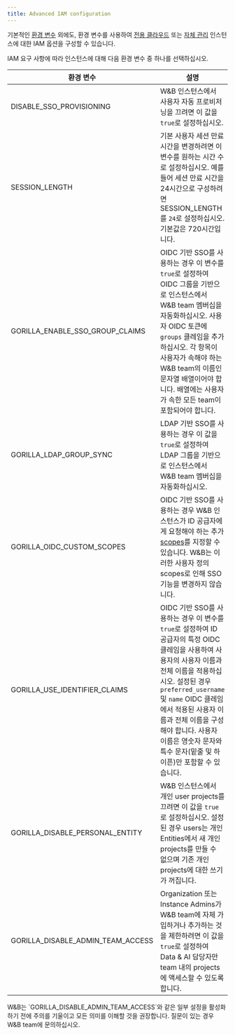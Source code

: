 ```yaml
---
title: Advanced IAM configuration
---
```


기본적인 [환경 변수](/ko/platform/hosting/env-vars/) 외에도, 환경 변수를 사용하여 [전용 클라우드](/ko/platform/hosting/hosting-options/dedicated_cloud) 또는 [자체 관리](/ko/platform/hosting/hosting-options/self-managed) 인스턴스에 대한 IAM 옵션을 구성할 수 있습니다.

IAM 요구 사항에 따라 인스턴스에 대해 다음 환경 변수 중 하나를 선택하십시오.

| 환경 변수 | 설명 |
|----------------------|-------------|
| DISABLE_SSO_PROVISIONING | W&B 인스턴스에서 사용자 자동 프로비저닝을 끄려면 이 값을 `true`로 설정하십시오. |
| SESSION_LENGTH | 기본 사용자 세션 만료 시간을 변경하려면 이 변수를 원하는 시간 수로 설정하십시오. 예를 들어 세션 만료 시간을 24시간으로 구성하려면 SESSION_LENGTH를 `24`로 설정하십시오. 기본값은 720시간입니다. |
| GORILLA_ENABLE_SSO_GROUP_CLAIMS | OIDC 기반 SSO를 사용하는 경우 이 변수를 `true`로 설정하여 OIDC 그룹을 기반으로 인스턴스에서 W&B team 멤버십을 자동화하십시오. 사용자 OIDC 토큰에 `groups` 클레임을 추가하십시오. 각 항목이 사용자가 속해야 하는 W&B team의 이름인 문자열 배열이어야 합니다. 배열에는 사용자가 속한 모든 team이 포함되어야 합니다. |
| GORILLA_LDAP_GROUP_SYNC | LDAP 기반 SSO를 사용하는 경우 이 값을 `true`로 설정하여 LDAP 그룹을 기반으로 인스턴스에서 W&B team 멤버십을 자동화하십시오. |
| GORILLA_OIDC_CUSTOM_SCOPES | OIDC 기반 SSO를 사용하는 경우 W&B 인스턴스가 ID 공급자에게 요청해야 하는 추가 [scopes](https://auth0.com/docs/get-started/apis/scopes/openid-connect-scopes)를 지정할 수 있습니다. W&B는 이러한 사용자 정의 scopes로 인해 SSO 기능을 변경하지 않습니다. |
| GORILLA_USE_IDENTIFIER_CLAIMS | OIDC 기반 SSO를 사용하는 경우 이 변수를 `true`로 설정하여 ID 공급자의 특정 OIDC 클레임을 사용하여 사용자의 사용자 이름과 전체 이름을 적용하십시오. 설정된 경우 `preferred_username` 및 `name` OIDC 클레임에서 적용된 사용자 이름과 전체 이름을 구성해야 합니다. 사용자 이름은 영숫자 문자와 특수 문자(밑줄 및 하이픈)만 포함할 수 있습니다. |
| GORILLA_DISABLE_PERSONAL_ENTITY | W&B 인스턴스에서 개인 user projects를 끄려면 이 값을 `true`로 설정하십시오. 설정된 경우 users는 개인 Entities에서 새 개인 projects를 만들 수 없으며 기존 개인 projects에 대한 쓰기가 꺼집니다. |
| GORILLA_DISABLE_ADMIN_TEAM_ACCESS | Organization 또는 Instance Admins가 W&B team에 자체 가입하거나 추가하는 것을 제한하려면 이 값을 `true`로 설정하여 Data & AI 담당자만 team 내의 projects에 액세스할 수 있도록 합니다. |

<Warning>
W&B는 `GORILLA_DISABLE_ADMIN_TEAM_ACCESS`와 같은 일부 설정을 활성화하기 전에 주의를 기울이고 모든 의미를 이해할 것을 권장합니다. 질문이 있는 경우 W&B team에 문의하십시오.
</Warning>
